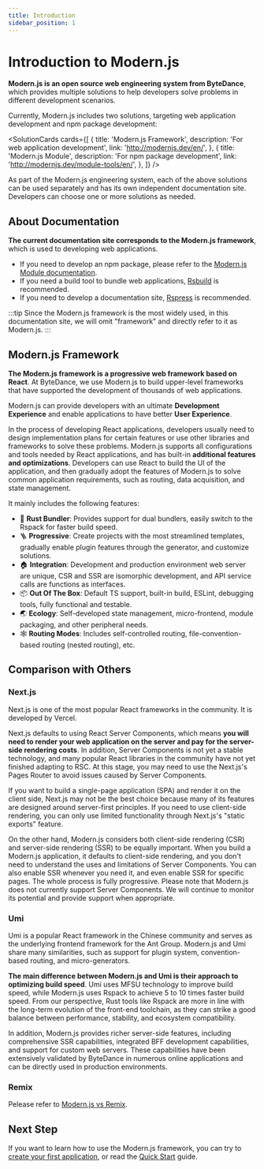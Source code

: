 ```yaml
---
title: Introduction
sidebar_position: 1
---
```


# Introduction to Modern.js

**Modern.js is an open source web engineering system from ByteDance**, which provides multiple solutions to help developers solve problems in different development scenarios.

Currently, Modern.js includes two solutions, targeting web application development and npm package development:


<SolutionCards
  cards={[
    {
      title: 'Modern.js Framework',
      description: 'For web application development',
      link: 'http://modernjs.dev/en/',
    },
    {
      title: 'Modern.js Module',
      description: 'For npm package development',
      link: 'http://modernjs.dev/module-tools/en/',
    },
  ]}
/>

As part of the Modern.js engineering system, each of the above solutions can be used separately and has its own independent documentation site. Developers can choose one or more solutions as needed.

## About Documentation

**The current documentation site corresponds to the Modern.js framework**, which is used to developing web applications.

- If you need to develop an npm package, please refer to the [Modern.js Module documentation](https://modernjs.dev/module-tools).
- If you need a build tool to bundle web applications, [Rsbuild](https://rsbuild.dev/) is recommended.
- If you need to develop a documentation site, [Rspress](https://rspress.dev/) is recommended.

:::tip
Since the Modern.js framework is the most widely used, in this documentation site, we will omit "framework" and directly refer to it as Modern.js.
:::

## Modern.js Framework

**The Modern.js framework is a progressive web framework based on React**. At ByteDance, we use Modern.js to build upper-level frameworks that have supported the development of thousands of web applications.

Modern.js can provide developers with an ultimate **Development Experience** and enable applications to have better **User Experience**.

In the process of developing React applications, developers usually need to design implementation plans for certain features or use other libraries and frameworks to solve these problems. Modern.js supports all configurations and tools needed by React applications, and has built-in **additional features and optimizations**. Developers can use React to build the UI of the application, and then gradually adopt the features of Modern.js to solve common application requirements, such as routing, data acquisition, and state management.

It mainly includes the following features:

- 🚀 **Rust Bundler**: Provides support for dual bundlers, easily switch to the Rspack for faster build speed.
- 🪜 **Progressive**: Create projects with the most streamlined templates, gradually enable plugin features through the generator, and customize solutions.
- 🏠 **Integration**: Development and production environment web server are unique, CSR and SSR are isomorphic development, and API service calls are functions as interfaces.
- 📦 **Out Of The Box**: Default TS support, built-in build, ESLint, debugging tools, fully functional and testable.
- 🌏 **Ecology**: Self-developed state management, micro-frontend, module packaging, and other peripheral needs.
- 🕸 **Routing Modes**: Includes self-controlled routing, file-convention-based routing (nested routing), etc.

## Comparison with Others

### Next.js

Next.js is one of the most popular React frameworks in the community. It is developed by Vercel.

Next.js defaults to using React Server Components, which means **you will need to render your web application on the server and pay for the server-side rendering costs**. In addition, Server Components is not yet a stable technology, and many popular React libraries in the community have not yet finished adapting to RSC. At this stage, you may need to use the Next.js's Pages Router to avoid issues caused by Server Components.

If you want to build a single-page application (SPA) and render it on the client side, Next.js may not be the best choice because many of its features are designed around server-first principles. If you need to use client-side rendering, you can only use limited functionality through Next.js's "static exports" feature.

On the other hand, Modern.js considers both client-side rendering (CSR) and server-side rendering (SSR) to be equally important. When you build a Modern.js application, it defaults to client-side rendering, and you don't need to understand the uses and limitations of Server Components. You can also enable SSR whenever you need it, and even enable SSR for specific pages. The whole process is fully progressive. Please note that Modern.js does not currently support Server Components. We will continue to monitor its potential and provide support when appropriate.

### Umi

Umi is a popular React framework in the Chinese community and serves as the underlying frontend framework for the Ant Group. Modern.js and Umi share many similarities, such as support for plugin system, convention-based routing, and micro-generators.

**The main difference between Modern.js and Umi is their approach to optimizing build speed**. Umi uses MFSU technology to improve build speed, while Modern.js uses Rspack to achieve 5 to 10 times faster build speed. From our perspective, Rust tools like Rspack are more in line with the long-term evolution of the front-end toolchain, as they can strike a good balance between performance, stability, and ecosystem compatibility.

In addition, Modern.js provides richer server-side features, including comprehensive SSR capabilities, integrated BFF development capabilities, and support for custom web servers. These capabilities have been extensively validated by ByteDance in numerous online applications and can be directly used in production environments.

### Remix

Pelease refer to [Modern.js vs Remix](https://github.com/web-infra-dev/modern.js/discussions/4872).

## Next Step

If you want to learn how to use the Modern.js framework, you can try to [create your first application](/tutorials/first-app/c01-start), or read the [Quick Start](/guides/get-started/quick-start) guide.
